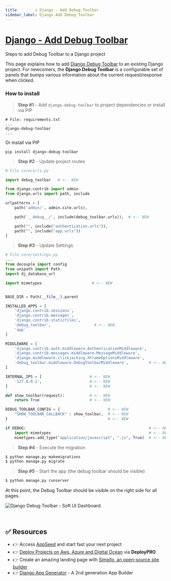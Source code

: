 ```yaml
---
title        : Django - Add Debug Toolbar
sidebar_label: Django Add Debug Toolbar
---
```


# [Django - Add Debug Toolbar](https://github.com/app-generator/django-add-debug-toolbar)

<SubHeading>Steps to add Debug Toolbar to a Django project</SubHeading>

This page explains how to add [Django Debug Toolbar](https://django-debug-toolbar.readthedocs.io/en/latest/index.html) to an existing Django project. For newcomers, the **Django Debug Toolbar** is a configurable set of panels that bumps various information about the current request/response when clicked.

### How to install

> **Step #1** - Add `django-debug-toolbar` to project dependencies or install via PIP

```
# File: requirements.txt
...
django-debug-toolbar
...
```

Or install via PIP

```
pip install django-debug-toolbar
```

> **Step #2** - Update project routes

```python
# File core/urls.py

import debug_toolbar   # <-- NEW

from django.contrib import admin
from django.urls import path, include

urlpatterns = [
    path('admin/', admin.site.urls),

    path('__debug__/', include(debug_toolbar.urls)),  # <-- NEW

    path("", include("authentication.urls")),
    path("", include("app.urls"))
]

```

> **Step #3** - Update Settings

```python
# File core/settings.py
...
from decouple import config
from unipath import Path
import dj_database_url

import mimetypes                      # <-- NEW


BASE_DIR = Path(__file__).parent

INSTALLED_APPS = [
    'django.contrib.sessions',
    'django.contrib.messages',
    'django.contrib.staticfiles',
    'debug_toolbar',                   # <-- NEW
    'app'
]

MIDDLEWARE = [
    'django.contrib.auth.middleware.AuthenticationMiddleware',
    'django.contrib.messages.middleware.MessageMiddleware',
    'django.middleware.clickjacking.XFrameOptionsMiddleware',
    'debug_toolbar.middleware.DebugToolbarMiddleware',         # <-- NEW
]

INTERNAL_IPS = [                     # <-- NEW
    '127.0.0.1',                     # <-- NEW
]                                    # <-- NEW

def show_toolbar(request):           # <-- NEW
    return True                      # <-- NEW

DEBUG_TOOLBAR_CONFIG = {                     # <-- NEW
    "SHOW_TOOLBAR_CALLBACK" : show_toolbar,  # <-- NEW
}                                            # <-- NEW

if DEBUG:                                                      # <-- NEW
    import mimetypes                                           # <-- NEW
    mimetypes.add_type("application/javascript", ".js", True)  # <-- NEW
```

> **Step #4** - Execute the migration&#x20;

```bash
$ python manage.py makemigrations
$ python manage.py migrate
```

> **Step #5** - Start the app (the debug toolbar should be visible)

```bash
$ python manage.py runserver
```

At this point, the Debug Toolbar should be visible on the right side for all pages.&#x20;

![Django Debug Toolbar - Soft UI Dashboard.](../../../static/assets/soft-ui-dashboard-django-toolbar.jpg)

<br />

## ✅ Resources 

- 👉 Access [AppSeed](https://appseed.us/) and start fast your next project
- 👉 [Deploy Projects on Aws, Azure and Digital Ocean](https://www.docs.deploypro.dev/) via **DeployPRO**
- 👉 Create an amazing landing page with [Simpllo, an open-source site builder](https://www.simpllo.com/)
- 👉 [Django App Generator](https://app-generator.dev/django/) - A 2nd generation App Builder
